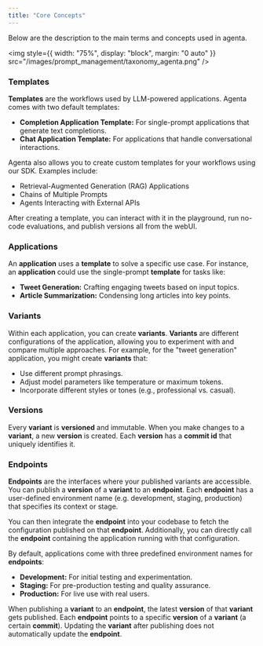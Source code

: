 ```yaml
---
title: "Core Concepts"
---
```


Below are the description to the main terms and concepts used in agenta.

<img
  style={{ width: "75%", display: "block", margin: "0 auto" }}
  src="/images/prompt_management/taxonomy_agenta.png"
/>

### Templates

**Templates** are the workflows used by LLM-powered applications. Agenta comes with two default templates:

- **Completion Application Template:** For single-prompt applications that generate text completions.
- **Chat Application Template:** For applications that handle conversational interactions.

Agenta also allows you to create custom templates for your workflows using our SDK. Examples include:

- Retrieval-Augmented Generation (RAG) Applications
- Chains of Multiple Prompts
- Agents Interacting with External APIs

After creating a template, you can interact with it in the playground, run no-code evaluations, and publish versions all from the webUI.

### Applications

An **application** uses a **template** to solve a specific use case. For instance, an **application** could use the single-prompt **template** for tasks like:

- **Tweet Generation:** Crafting engaging tweets based on input topics.
- **Article Summarization:** Condensing long articles into key points.

### Variants

Within each application, you can create **variants**. **Variants** are different configurations of the application, allowing you to experiment with and compare multiple approaches. For example, for the "tweet generation" application, you might create **variants** that:

- Use different prompt phrasings.
- Adjust model parameters like temperature or maximum tokens.
- Incorporate different styles or tones (e.g., professional vs. casual).

### Versions

Every **variant** is **versioned** and immutable. When you make changes to a **variant**, a new **version** is created. Each **version** has a **commit id** that uniquely identifies it.

### Endpoints

**Endpoints** are the interfaces where your published variants are accessible. You can publish a **version** of a **variant** to an **endpoint**. Each **endpoint** has a user-defined environment name (e.g. development, staging, production) that specifies its context or stage.

You can then integrate the **endpoint** into your codebase to fetch the configuration published on that **endpoint**. Additionally, you can directly call the **endpoint** containing the application running with that configuration.

By default, applications come with three predefined environment names for **endpoints**:

- **Development:** For initial testing and experimentation.
- **Staging:** For pre-production testing and quality assurance.
- **Production:** For live use with real users.

When publishing a **variant** to an **endpoint**, the latest **version** of that **variant** gets published. Each **endpoint** points to a specific **version** of a **variant** (a certain **commit**). Updating the **variant** after publishing does not automatically update the **endpoint**.
